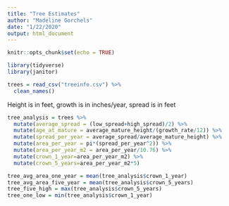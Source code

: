 ```yaml
---
title: "Tree Estimates"
author: "Madeline Gorchels"
date: "1/22/2020"
output: html_document
---
```


```r
knitr::opts_chunk$set(echo = TRUE)
```

```r
library(tidyverse)
library(janitor)
```

```r
trees = read_csv("treeinfo.csv") %>% 
  clean_names()
```
Height is in feet, growth is in inches/year, spread is in feet


```r
tree_analysis = trees %>% 
  mutate(average_spread = (low_spread+high_spread)/2) %>% 
  mutate(age_at_mature = average_mature_height/(growth_rate/12)) %>% 
  mutate(spread_per_year = average_spread/average_mature_height) %>% 
  mutate(area_per_year = pi*(spread_per_year^2)) %>% 
  mutate(area_per_year_m2 = area_per_year/10.76) %>% 
  mutate(crown_1_year=area_per_year_m2) %>% 
  mutate(crown_5_years=area_per_year_m2*5)

tree_avg_area_one_year = mean(tree_analysis$crown_1_year)
tree_avg_area_five_year = mean(tree_analysis$crown_5_years)
tree_five_high = max(tree_analysis$crown_5_years)
tree_one_low = min(tree_analysis$crown_1_year)
```

